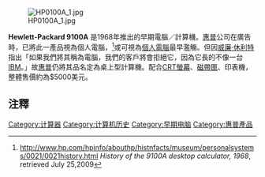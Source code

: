 {{noteTA
|1=zh-cn:计算机; zh-tw:電腦;
|2=zh-cn:计算器; zh-tw:計算機;
}}
[[File:HP0100A_1.jpg|thumb]]

'''Hewlett-Packard 9100A''' 是1968年推出的早期電腦／計算機。[[惠普|惠普]]公司在廣告時，已將此一產品視為個人電腦，<ref>http://www.hp.com/hpinfo/abouthp/histnfacts/museum/personalsystems/0021/0021history.html {{Wayback|url=http://www.hp.com/hpinfo/abouthp/histnfacts/museum/personalsystems/0021/0021history.html |date=20100311022713 }} ''History of the 9100A desktop calculator, 1968'', retrieved July 25,2009</ref>或可視為[[個人電腦|個人電腦]]最早濫觴。但因[[威廉·休利特|威廉·休利特]]指出「如果我們將其稱為電腦，我們的客戶將會拒絕它，因為它長的不像一台[[IBM|IBM]]。」故[[惠普|惠普]]仍將其品名定為桌上型計算機。配合[[阴极射线管|CRT螢幕]]、[[磁条|磁帶匣]]、印表機，整體售價約為$5000美元。

== 注釋 ==
<references/>
{{Compu-stub}}
{{模板:惠普计算器}}
[[Category:计算器|Category:计算器]]
[[Category:计算机历史|Category:计算机历史]]
[[Category:早期电脑|Category:早期电脑]]
[[Category:惠普產品|Category:惠普產品]]